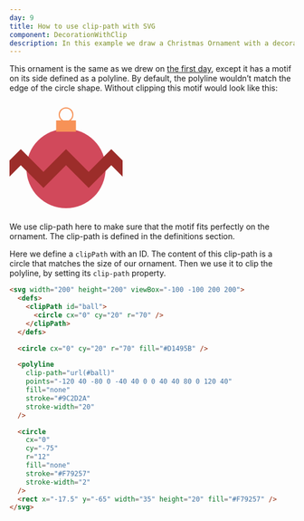 ```yaml
---
day: 9
title: How to use clip-path with SVG
component: DecorationWithClip
description: In this example we draw a Christmas Ornament with a decorational motif on the side of it with SVG and learn how to clip-path.
---
```


This ornament is the same as we drew on [the first day](/svg/basic-shapes), except it has a motif on its side defined as a polyline. By default, the polyline wouldn’t match the edge of the circle shape. Without clipping this motif would look like this:

<div class="center">
  <svg width="200" height="200" viewBox="-100 -100 200 200">
    <circle cx="0" cy="20" r="70" fill="#D1495B" />
    <polyline
      points="-120 40 -80 0 -40 40 0 0 40 40 80 0 120 40"
      fill="none"
      stroke="#9C2D2A"
      stroke-width="20"
    />
    <circle
      cx="0"
      cy="-75"
      r="12"
      fill="none"
      stroke="#F79257"
      stroke-width="2"
    />
  <rect x="-17.5" y="-65" width="35" height="20" fill="#F79257" />
  </svg>
</div>

We use clip-path here to make sure that the motif fits perfectly on the ornament. The clip-path is defined in the definitions section.

Here we define a `clipPath` with an ID. The content of this clip-path is a circle that matches the size of our ornament. Then we use it to clip the polyline, by setting its `clip-path` property.

<div class="code-flex">

```html
<svg width="200" height="200" viewBox="-100 -100 200 200">
  <defs>
    <clipPath id="ball">
      <circle cx="0" cy="20" r="70" />
    </clipPath>
  </defs>

  <circle cx="0" cy="20" r="70" fill="#D1495B" />

  <polyline
    clip-path="url(#ball)"
    points="-120 40 -80 0 -40 40 0 0 40 40 80 0 120 40"
    fill="none"
    stroke="#9C2D2A"
    stroke-width="20"
  />

  <circle
    cx="0"
    cy="-75"
    r="12"
    fill="none"
    stroke="#F79257"
    stroke-width="2"
  />
  <rect x="-17.5" y="-65" width="35" height="20" fill="#F79257" />
</svg>
```

</div>
